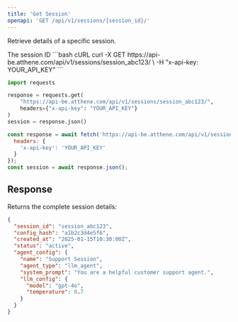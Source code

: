 ```yaml
---
title: 'Get Session'
openapi: 'GET /api/v1/sessions/{session_id}/'
---
```


Retrieve details of a specific session.

<ParamField path="session_id" type="string" required>
  The session ID
</ParamField>

<CodeGroup>
```bash cURL
curl -X GET https://api-be.atthene.com/api/v1/sessions/session_abc123/ \
  -H "x-api-key: YOUR_API_KEY"
```

```python Python
import requests

response = requests.get(
    "https://api-be.atthene.com/api/v1/sessions/session_abc123/",
    headers={"x-api-key": "YOUR_API_KEY"}
)
session = response.json()
```

```javascript JavaScript
const response = await fetch('https://api-be.atthene.com/api/v1/sessions/session_abc123/', {
  headers: {
    'x-api-key': 'YOUR_API_KEY'
  }
});
const session = await response.json();
```
</CodeGroup>

## Response

Returns the complete session details:

```json
{
  "session_id": "session_abc123",
  "config_hash": "a1b2c3d4e5f6",
  "created_at": "2025-01-15T10:30:00Z",
  "status": "active",
  "agent_config": {
    "name": "Support Session",
    "agent_type": "llm_agent",
    "system_prompt": "You are a helpful customer support agent.",
    "llm_config": {
      "model": "gpt-4o",
      "temperature": 0.7
    }
  }
}
```
